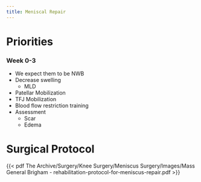```yaml
---
title: Meniscal Repair
---
```



# Priorities



:::{layout-ncol="3"}

### Week 0-3

- We expect them to be NWB
- Decrease swelling
    - MLD
- Patellar Mobilization
- TFJ Mobilization
- Blood flow restriction training
- Assessment
    - Scar
    - Edema

:::




# Surgical Protocol


{{< pdf The Archive/Surgery/Knee Surgery/Meniscus Surgery/Images/Mass General Brigham - rehabilitation-protocol-for-meniscus-repair.pdf >}}